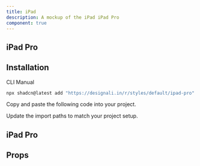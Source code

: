 ```yaml
---
title: iPad
description: A mockup of the iPad iPad Pro
component: true
---
```


## iPad Pro

<ComponentPreview name="ipad-pro-1" />

## Installation

<Tabs defaultValue="cli">

<TabsList>
  <TabsTrigger value="cli">CLI</TabsTrigger>
  <TabsTrigger value="manual">Manual</TabsTrigger>
</TabsList>
<TabsContent value="cli">

```bash
npx shadcn@latest add "https://designali.in/r/styles/default/ipad-pro"
```

</TabsContent>

<TabsContent value="manual">

<Steps>

<Step>Copy and paste the following code into your project.</Step>

<ComponentSource name="ipad-pro" />

<Step>Update the import paths to match your project setup.</Step>

</Steps>

</TabsContent>

</Tabs>

## iPad Pro

<ComponentPreview name="ipad-pro" />

## Props
